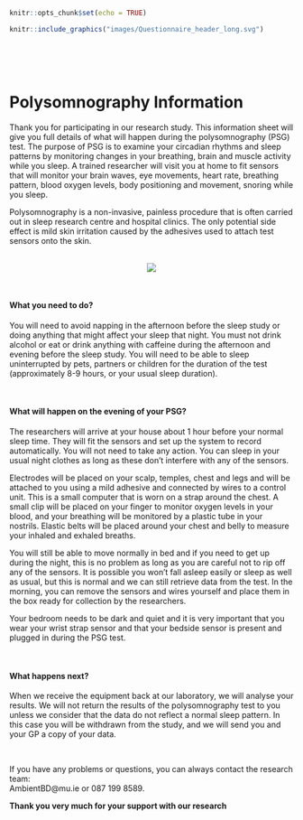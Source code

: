 
```r
knitr::opts_chunk$set(echo = TRUE)
```


```r
knitr::include_graphics("images/Questionnaire_header_long.svg")
```

<br><br> <br><!-- Add two line breaks -->


  

# Polysomnography Information

Thank you for participating in our research study.  This information sheet will give you full details of what will happen during the polysomnography (PSG) test.  The purpose of PSG is to examine your circadian rhythms and sleep patterns by monitoring changes in your breathing, brain and muscle activity while you sleep.  A trained researcher will visit you at home to fit sensors that will monitor your brain waves, eye movements, heart rate, breathing pattern, blood oxygen levels, body positioning and movement, snoring while you sleep.  

Polysomnography is a non-invasive, painless procedure that is often carried out in sleep research centre and hospital clinics.  The only potential side effect is mild skin irritation caused by the adhesives used to attach test sensors onto the skin.  
&nbsp;  

<center>  
![](images/PSGonly.svg)  
</center>  

<br>  

####   What you need to do?  
You will need to avoid napping in the afternoon before the sleep study or doing anything that might affect your sleep that night.  You must not drink alcohol or eat or drink anything with caffeine during the afternoon and evening before the sleep study.  You will need to be able to sleep uninterrupted by pets, partners or children for the duration of the test (approximately 8-9 hours, or your usual sleep duration).  

&nbsp;  

####   What will happen on the evening of your PSG? 
The researchers will arrive at your house about 1 hour before your normal sleep time.  They will fit the sensors and set up the system to record automatically.  You will not need to take any action.  You can sleep in your usual night clothes as long as these don’t interfere with any of the sensors.   

Electrodes will be placed on your scalp, temples, chest and legs and will be attached to you using a mild adhesive and connected by wires to a control unit.  This is a small computer that is worn on a strap around the chest.  A small clip will be placed on your finger to monitor oxygen levels in your blood, and your breathing will be monitored by a plastic tube in your nostrils. Elastic belts will be placed around your chest and belly to measure your inhaled and exhaled breaths.  

You will still be able to move normally in bed and if you need to get up during the night, this is no problem as long as you are careful not to rip off any of the sensors.  It is possible you won't fall asleep easily or sleep as well as usual, but this is normal and we can still retrieve data from the test.  In the morning, you can remove the sensors and wires yourself and place them in the box ready for collection by the researchers.  

Your bedroom needs to be dark and quiet and it is very important that you wear your wrist strap sensor and that your bedside sensor is present and plugged in during the PSG test.  

&nbsp;  

####  What happens next?  
When we receive the equipment back at our laboratory, we will analyse your results.  We will not return the results of the polysomnography test to you unless we consider that the data do not reflect a normal sleep pattern.  In this case you will be withdrawn from the study, and we will send you and your GP a copy of your data.  

&nbsp;  

If you have any problems or questions, you can always contact the research team:  
    AmbientBD@mu.ie or 087 199 8589. 
&nbsp; 


<div align="center"> **Thank you very much for your support with our research** </div>
       
